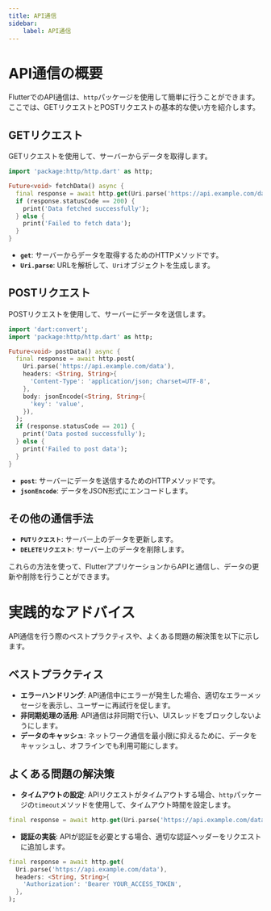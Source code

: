 ```yaml
---
title: API通信
sidebar:
    label: API通信
---
```


# API通信の概要

FlutterでのAPI通信は、`http`パッケージを使用して簡単に行うことができます。ここでは、GETリクエストとPOSTリクエストの基本的な使い方を紹介します。

## GETリクエスト

GETリクエストを使用して、サーバーからデータを取得します。

```dart
import 'package:http/http.dart' as http;

Future<void> fetchData() async {
  final response = await http.get(Uri.parse('https://api.example.com/data'));
  if (response.statusCode == 200) {
    print('Data fetched successfully');
  } else {
    print('Failed to fetch data');
  }
}
```

- **`get`**: サーバーからデータを取得するためのHTTPメソッドです。
- **`Uri.parse`**: URLを解析して、`Uri`オブジェクトを生成します。

## POSTリクエスト

POSTリクエストを使用して、サーバーにデータを送信します。

```dart
import 'dart:convert';
import 'package:http/http.dart' as http;

Future<void> postData() async {
  final response = await http.post(
    Uri.parse('https://api.example.com/data'),
    headers: <String, String>{
      'Content-Type': 'application/json; charset=UTF-8',
    },
    body: jsonEncode(<String, String>{
      'key': 'value',
    }),
  );
  if (response.statusCode == 201) {
    print('Data posted successfully');
  } else {
    print('Failed to post data');
  }
}
```

- **`post`**: サーバーにデータを送信するためのHTTPメソッドです。
- **`jsonEncode`**: データをJSON形式にエンコードします。

## その他の通信手法

- **`PUTリクエスト`**: サーバー上のデータを更新します。
- **`DELETEリクエスト`**: サーバー上のデータを削除します。

これらの方法を使って、FlutterアプリケーションからAPIと通信し、データの更新や削除を行うことができます。

# 実践的なアドバイス

API通信を行う際のベストプラクティスや、よくある問題の解決策を以下に示します。

## ベストプラクティス

- **エラーハンドリング**: API通信中にエラーが発生した場合、適切なエラーメッセージを表示し、ユーザーに再試行を促します。
- **非同期処理の活用**: API通信は非同期で行い、UIスレッドをブロックしないようにします。
- **データのキャッシュ**: ネットワーク通信を最小限に抑えるために、データをキャッシュし、オフラインでも利用可能にします。

## よくある問題の解決策

- **タイムアウトの設定**: APIリクエストがタイムアウトする場合、`http`パッケージの`timeout`メソッドを使用して、タイムアウト時間を設定します。

```dart
final response = await http.get(Uri.parse('https://api.example.com/data')).timeout(Duration(seconds: 10));
```

- **認証の実装**: APIが認証を必要とする場合、適切な認証ヘッダーをリクエストに追加します。

```dart
final response = await http.get(
  Uri.parse('https://api.example.com/data'),
  headers: <String, String>{
    'Authorization': 'Bearer YOUR_ACCESS_TOKEN',
  },
);
```
